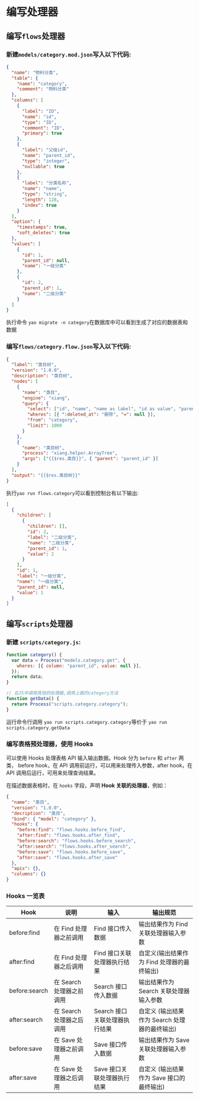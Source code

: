 # 编写处理器

## 编写`flows`处理器

### 新建`models/category.mod.json`写入以下代码:

<Detail title="查看源码">

```json
{
  "name": "物料分类",
  "table": {
    "name": "category",
    "comment": "物料分类"
  },
  "columns": [
    {
      "label": "ID",
      "name": "id",
      "type": "ID",
      "comment": "ID",
      "primary": true
    },
    {
      "label": "父级id",
      "name": "parent_id",
      "type": "integer",
      "nullable": true
    },
    {
      "label": "分类名称",
      "name": "name",
      "type": "string",
      "length": 128,
      "index": true
    }
  ],
  "option": {
    "timestamps": true,
    "soft_deletes": true
  },
  "values": [
    {
      "id": 1,
      "parent_id": null,
      "name": "一级分类"
    },
    {
      "id": 2,
      "parent_id": 1,
      "name": "二级分类"
    }
  ]
}
```

</Detail>

执行命令 `yao migrate -n category`在数据库中可以看到生成了对应的数据表和数据

### 编写`flows/category.flow.json`写入以下代码:

```json
{
  "label": "类目树",
  "version": "1.0.0",
  "description": "类目树",
  "nodes": [
    {
      "name": "类目",
      "engine": "xiang",
      "query": {
        "select": ["id", "name", "name as label", "id as value", "parent_id"],
        "wheres": [{ ":deleted_at": "删除", "=": null }],
        "from": "category",
        "limit": 1000
      }
    },
    {
      "name": "类目树",
      "process": "xiang.helper.ArrayTree",
      "args": ["{{$res.类目}}", { "parent": "parent_id" }]
    }
  ],
  "output": "{{$res.类目树}}"
}
```

执行`yao run flows.category`可以看到控制台有以下输出:

```json
[
  {
    "children": [
      {
        "children": [],
        "id": 2,
        "label": "二级分类",
        "name": "二级分类",
        "parent_id": 1,
        "value": 2
      }
    ],
    "id": 1,
    "label": "一级分类",
    "name": "一级分类",
    "parent_id": null,
    "value": 1
  }
]
```

## 编写`scripts`处理器

### 新建 `scripts/category.js`:

```javascript
function category() {
  var data = Process("models.category.get", {
    wheres: [{ column: "parent_id", value: null }],
  });
  return data;
}

// 在JS中调用其他的处理器,调用上面的category方法
function getData() {
  return Process("scripts.category.category");
}
```

运行命令行调用 `yao run scripts.category.category`等价于 `yao run scripts.category.getData`

### 编写表格预处理器，使用 Hooks

可以使用 Hooks 处理表格 API 输入输出数据。Hook 分为 `before` 和 `after` 两类， before hook，在 API 调用前运行，可以用来处理传入参数，after hook，在 API 调用后运行，可用来处理查询结果。

在描述数据表格时，在 `hooks` 字段，声明 **Hook 关联的处理器**，例如：

```json
{
  "name": "类目",
  "version": "1.0.0",
  "decription": "类目",
  "bind": { "model": "category" },
  "hooks": {
    "before:find": "flows.hooks.before_find",
    "after:find": "flows.hooks.after_find",
    "before:search": "flows.hooks.before_search",
    "after:search": "flows.hooks.after_search",
    "before:save": "flows.hooks.before_save",
    "after:save": "flows.hooks.after_save"
  },
  "apis": {},
  "columns": {}
}
```

### Hooks 一览表

| Hook          | 说明                     | 输入                          | 输出规范                                      |
| ------------- | ------------------------ | ----------------------------- | --------------------------------------------- |
| before:find   | 在 Find 处理器之前调用   | Find 接口传入数据             | 输出结果作为 Find 关联处理器输入参数          |
| after:find    | 在 Find 处理器之后调用   | Find 接口关联处理器执行结果   | 自定义(输出结果作为 Find 处理器的最终输出)    |
| before:search | 在 Search 处理器之前调用 | Search 接口传入数据           | 输出结果作为 Search 关联处理器输入参数        |
| after:search  | 在 Search 处理器之后调用 | Search 接口关联处理器执行结果 | 自定义 (输出结果作为 Search 处理器的最终输出) |
| before:save   | 在 Save 处理器之前调用   | Save 接口传入数据             | 输出结果作为 Save 关联处理器输入参数          |
| after:save    | 在 Save 处理器之后调用   | Save 接口关联处理器执行结果   | 自定义 (输出结果作为 Save 接口的最终输出)     |

<Div style={{ display: "flex", justifyContent: "right" }}>

  <Link type="next" title="数据模型关联" link="进阶/数据模型关联"></Link>
</Div>
